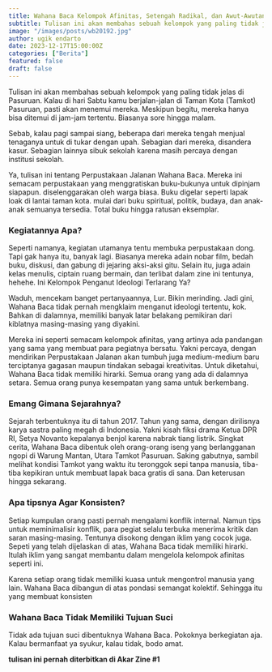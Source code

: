 ```yaml
---
title: Wahana Baca Kelompok Afinitas, Setengah Radikal, dan Awut-Awutan
subtitle: Tulisan ini akan membahas sebuah kelompok yang paling tidak jelas di Pasuruan. Kalau di hari Sabtu kamu berjalan-jalan di Taman Kota (Tamkot) Pasuruan, pasti akan menemui mereka. Meskipun begitu, mereka hanya bisa ditemui di jam-jam tertentu. Biasanya sore hingga malam. 
image: "/images/posts/wb20192.jpg"
author: ugik endarto
date: 2023-12-17T15:00:00Z
categories: ["Berita"]
featured: false
draft: false
---
```


Tulisan ini akan membahas sebuah kelompok yang paling tidak jelas di Pasuruan. Kalau di hari Sabtu
kamu berjalan-jalan di Taman Kota (Tamkot) Pasuruan, pasti akan menemui mereka. Meskipun begitu,
mereka hanya bisa ditemui di jam-jam tertentu. Biasanya sore hingga malam.

Sebab, kalau pagi sampai siang, beberapa dari mereka tengah menjual tenaganya untuk di tukar dengan
upah. Sebagian dari mereka, disandera kasur. Sebagian lainnya sibuk sekolah karena masih percaya
dengan institusi sekolah.

Ya, tulisan ini tentang Perpustakaan Jalanan Wahana Baca. Mereka ini semacam perpustakaan yang
menggratiskan buku-bukunya untuk dipinjam siapapun. diselenggarakan oleh warga biasa. Buku digelar
seperti lapak loak di lantai taman kota. mulai dari buku spiritual, politik, budaya, dan anak-anak
semuanya tersedia. Total buku hingga ratusan eksemplar.

### Kegiatannya Apa?

Seperti namanya, kegiatan utamanya tentu membuka perpustakaan dong. Tapi gak hanya itu, banyak
lagi. Biasanya mereka adain nobar film, bedah buku, diskusi, dan gabung di jejaring aksi-aksi gitu. Selain
itu, juga adain kelas menulis, ciptain ruang bermain, dan terlibat dalam zine ini tentunya, hehehe.
Ini Kelompok Penganut Ideologi Terlarang Ya?

Waduh, mencekam banget pertanyaannya, Lur. Bikin merinding. Jadi gini, Wahana Baca tidak pernah
mengklaim menganut ideologi tertentu, kok. Bahkan di dalamnya, memiliki banyak latar belakang
pemikiran dari kiblatnya masing-masing yang diyakini.

Mereka ini seperti semacam kelompok afinitas, yang artinya ada pandangan yang sama yang membuat
para pegiatnya bersatu. Yakni percaya, dengan mendirikan Perpustakaan Jalanan akan tumbuh juga
medium-medium baru terciptanya gagasan maupun tindakan sebagai kreativitas. Untuk diketahui,
Wahana Baca tidak memiliki hirarki. Semua orang yang ada di dalamnya setara. Semua orang punya
kesempatan yang sama untuk berkembang.

### Emang Gimana Sejarahnya?

Sejarah terbentuknya itu di tahun 2017. Tahun yang sama, dengan dirilisnya karya sastra paling megah
di Indonesia. Yakni kisah fiksi drama Ketua DPR RI, Setya Novanto kepalanya benjol karena nabrak tiang
listrik.
Singkat cerita, Wahana Baca dibentuk oleh orang-orang iseng yang berlangganan ngopi di Warung
Mantan, Utara Tamkot Pasuruan. Saking gabutnya, sambil melihat kondisi Tamkot yang waktu itu
teronggok sepi tanpa manusia, tiba-tiba kepikiran untuk membuat lapak baca gratis di sana. Dan
keterusan hingga sekarang.

### Apa tipsnya Agar Konsisten?

Setiap kumpulan orang pasti pernah mengalami konflik internal. Namun tips untuk meminimalisir
konflik, para pegiat selalu terbuka menerima kritik dan saran masing-masing. Tentunya disokong
dengan iklim yang cocok juga. Sepeti yang telah dijelaskan di atas, Wahana Baca tidak memiliki hirarki.
Itulah iklim yang sangat membantu dalam mengelola kelompok afinitas seperti ini.

Karena setiap orang tidak memiliki kuasa untuk mengontrol manusia yang lain. Wahana Baca dibangun
di atas pondasi semangat kolektif. Sehingga itu yang membuat konsisten

### Wahana Baca Tidak Memiliki Tujuan Suci

Tidak ada tujuan suci dibentuknya Wahana Baca. Pokoknya berkegiatan aja. Kalau bermanfaat ya
syukur, kalau tidak, bodo amat.

**tulisan ini pernah diterbitkan di Akar Zine #1**